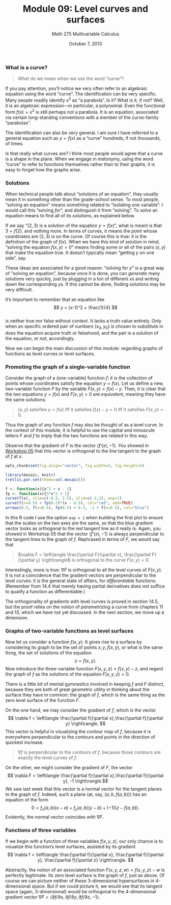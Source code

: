 % Module 09:
  Level curves and surfaces
% Math 275 Multivariable Calculus
% October 7, 2013

\newcommand{\angl}[1]{\langle #1 \rangle}
\newcommand{\norm}[1]{\lVert #1 \rVert}
\newcommand{\Angl}[1]{\left\langle #1 \right\rangle}
\newcommand{\Norm}[1]{\left\lVert #1 \right\rVert}

### What is a curve?

> What do we mean when we use the word "curve"?

If you pay attention, you'll notice we very often refer to an algebraic equation
using the word "curve". The identification can be very specific. Many people
readily identify $x^2$ as "a parabola". Is it? What is it, if not? Well, it is
an algebraic expression---in particular, a polynomial. Even the functional form
$f(x) = x^2$ is still perhaps not a parabola. It is an equation, associated via certain
long-standing conventions with a member of the curve-family "parabolas". 

The identification can also be very general. I am sure I have referred to a
general equation such as $y = f(x)$ as a "curve" hundreds, if not thousands,
of times.

Is that really what curves are? I think most people would agree that a curve
is a shape in the plane. When we engage in metonymy, using the word "curve" to
refer to functions themselves rather than to their graphs, it is easy to
forget how the graphs arise.

### Solutions

When technical people talk about "solutions of an equation", they usually mean
it in something other than the grade-school sense. To most people, "solving an
equation" means something related to "isolating one variable". I would call
this "solving *for*", and distinguish it from "solving". To *solve* an
equation means to find all of its *solutions*, as explained below.

If we say "$(2,3)$ is a solution of the equation $y = f(x)$", what is meant is
that $3 = f(2)$, and nothing more. In terms of curves, it means the point
whose coordinates are $(2,3)$ is on the curve. Of course this is true: it is
the definition of the graph of $f(x)$. When we have this kind of solution in
mind, "solving the equation $f(x,y) = 0$" means finding some or all of the
pairs $(x,y)$ that make the equation true. It doesn't typically mean "getting
$y$ on one side", say.

These ideas are associated for a good reason: "solving for $y$" is a great way
of "solving an equation", because once it is done, you can *generate* many
solutions very quickly, just by plugging in a ton of different $x$s and
writing down the corresponding $y$s. If this cannot be done, finding solutions
may be very difficult.

It's important to remember that an equation like  
$$ y = (x-1)^2 + \frac{1}{4} $$   
is neither true nor false without context. It lacks a truth value entirely.
Only when an specific ordered pair of numbers $(x_0, y_0)$ is chosen to
substitute in does the equation acquire truth or falsehood, and the pair is a
solution of the equation, or not, accordingly.

Now we can begin the main discussion of this module: regarding graphs of
functions as level curves or level surfaces.

### Promoting the graph of a single-variable function

Consider the graph of a (one-variable) function $f$: it is the collection of
points whose coordinates satisfy the equation $y = f(x)$. Let us define a new,
two-variable function $F$ by the variable $F(x,y) = f(x) - y$. Then, it is
clear that the two equations $y = f(x)$ and $F(x,y) = 0$ are *equivalent*,
meaning they have the same solutions:

> $(x,y)$ satisfies $y = f(x)$ iff it satisfies $f(x) - y = 0$
> iff it satisfies $F(x,y) = 0$.

Thus the graph of any function $f$ may also be thought of as a level curve. In
the context of this module, it is helpful to use the capital and minuscule
letters $F$ and $f$ to imply that the two functions are related in this way.

Observe that the gradient of $F$ is the vector $\angl{f'(x), -1}$. You showed
in [Workshop 05][w05] that this vector is orthogonal to the line tangent to
the graph of $f$ at $x$.

```{r echo=FALSE,results="hide",label="options"}
opts_chunk$set(fig.align="center", fig.width=5, fig.height=5)
```

```{r echo=FALSE,warning=FALSE,error=FALSE,message=FALSE,results="hide"}
library(mosaic, knitr)
trellis.par.set(theme=col.mosaic())
```

```{r tangent_gradient, fig.width=6, fig.height=6}
f <- function(x){x^3 + x - 1}
fp <- function(x){3*x^2 + 1}
curve(f(x), xlim=c(-0.5, 2.5), ylim=c(-2,1), asp=1)
curve(f(x=0.5) + fp(0.5)*(x - 0.5), col="red", add=TRUE)
arrows(0.5, f(x=0.5), fp(0.5) + 0.5, -1 + f(x=0.5), col="blue")
```

In this R code I use the option `asp = 1` when building the first plot to
ensure that the scales on the two axes are the same, so that the blue gradient
vector looks as orthogonal to the red tangent line as it really is. Again, you
showed in Workshop 05 that the vector $\angl{f'(x), -1}$ is always
perpendicular to the tangent lines to the graph of $f$. Rephrased in terms of
$F$, we would say that

> $\nabla F = \Angl{\frac{\partial F}{\partial x}, \frac{\partial F}{\partial y}}$ is orthogonal to the curve $F(x,y) = 0$. 

Interestingly, more is true: $\nabla F$ is orthogonal to all the level curves
of $F(x,y)$. It is not a coincidence that the gradient vectors are
perpendicular to the level curves: it is the general state of affairs, for
*differentiable* functions. (Remember from 14.4 that merely having partial
derivatives does not suffice to qualify a function as differentiable.)

The orthogonality of gradients with level curves is proved in section 14.5,
but the proof relies on the notion of *parametrizing* a curve from chapters 11
and 13, which we have not yet discussed. In the next section, we move up a
dimension.

### Graphs of two-variable functions as level surfaces

Now let us consider a function $f(x,y)$. It gives rise to a surface by
considering its graph to be the set of points $x,y,f(x,y)$, or what is the
same thing, the set of solutions of the equation $$ z = f(x,y). $$ Now
introduce the three-variable function $F(x,y,z) = f(x,y) - z$, and regard the
graph of $f$ as the solutions of the equation $F(x,y,z) = 0$.

There is a little bit of mental gymnastics involved in keeping $f$ and $F$
distinct, because they are both of great geometric utility in thinking about
the surface they have in common: the graph of $f$, which is the same thing as
the zero level surface of the function $F$.

On the one hand, we may consider the gradient of $f$, which is the vector 
$$ \nabla f = \Angl{\frac{\partial f}{\partial x},\frac{\partial f}{\partial
y}}. $$ 
This vector is helpful in visualizing the contour map of $f$, because
it is everywhere perpendicular to the contours and points in the direction of
quickest increase.

> $\nabla f$ is perpendicular to the contours of $f$, because those contours
> are exactly the level curves of $f$.

On the other, we might consider the gradient of $F$, the vector
$$ \nabla F = \Angl{\frac{\partial f}{\partial x},\frac{\partial f}{\partial y}, -1}.$$
We saw last week that this vector is a normal vector for the tangent planes to
the graph of $f$. Indeed, such a plane (at, say, $(a, b, f(a,b))$) has an
equation of the form 
$$ 0 = f_x(a,b)(x - a) + f_y(a,b)(y - b) + (-1)(z - f(a,b)).$$ 
Evidently, the normal vector coincides with $\nabla F$.

### Functions of three variables

If we begin with a function of three variables $f(x,y,z)$, our only chance is
to visualize this function's level surfaces, assisted by its gradient
$$ \nabla f = \Angl{\frac{\partial f}{\partial x}, \frac{\partial f}{\partial y}, \frac{\partial f}{\partial z}}. $$

Abstractly, the notion of an associated function $F(x,y,z,w) = f(x,y,z) - w$
is perfectly legitimate. Its zero level surface is the graph of $f$, just as
above. Of course we can picture neither of these 3-dimensional hypersurfaces
in 4-dimensional space. But if we could picture it, we would see that its
tangent space (again, 3-dimensional) would be orthogonal to the 4-dimensional
gradient vector $\nabla F = \angl{\partial f/\partial x, \partial f/\partial
y, \partial f/\partial z, -1}$.
            
[w05]: ../../workshops/05/Workshop.pdf